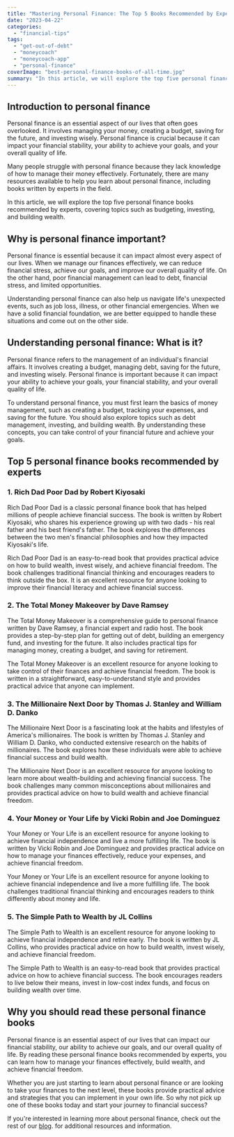 ```yaml
---
title: "Mastering Personal Finance: The Top 5 Books Recommended by Experts"
date: "2023-04-22"
categories: 
  - "financial-tips"
tags: 
  - "get-out-of-debt"
  - "moneycoach"
  - "moneycoach-app"
  - "personal-finance"
coverImage: "best-personal-finance-books-of-all-time.jpg"
summary: "In this article, we will explore the top five personal finance books recommended by experts, covering topics such as budgeting, investing, and building wealth."
---
```


## Introduction to personal finance

Personal finance is an essential aspect of our lives that often goes overlooked. It involves managing your money, creating a budget, saving for the future, and investing wisely. Personal finance is crucial because it can impact your financial stability, your ability to achieve your goals, and your overall quality of life.

Many people struggle with personal finance because they lack knowledge of how to manage their money effectively. Fortunately, there are many resources available to help you learn about personal finance, including books written by experts in the field.

In this article, we will explore the top five personal finance books recommended by experts, covering topics such as budgeting, investing, and building wealth.

## Why is personal finance important?

Personal finance is essential because it can impact almost every aspect of our lives. When we manage our finances effectively, we can reduce financial stress, achieve our goals, and improve our overall quality of life. On the other hand, poor financial management can lead to debt, financial stress, and limited opportunities.

Understanding personal finance can also help us navigate life's unexpected events, such as job loss, illness, or other financial emergencies. When we have a solid financial foundation, we are better equipped to handle these situations and come out on the other side.

## Understanding personal finance: What is it?

Personal finance refers to the management of an individual's financial affairs. It involves creating a budget, managing debt, saving for the future, and investing wisely. Personal finance is important because it can impact your ability to achieve your goals, your financial stability, and your overall quality of life.

To understand personal finance, you must first learn the basics of money management, such as creating a budget, tracking your expenses, and saving for the future. You should also explore topics such as debt management, investing, and building wealth. By understanding these concepts, you can take control of your financial future and achieve your goals.

## Top 5 personal finance books recommended by experts

### 1\. Rich Dad Poor Dad by Robert Kiyosaki

Rich Dad Poor Dad is a classic personal finance book that has helped millions of people achieve financial success. The book is written by Robert Kiyosaki, who shares his experience growing up with two dads - his real father and his best friend's father. The book explores the differences between the two men's financial philosophies and how they impacted Kiyosaki's life.

Rich Dad Poor Dad is an easy-to-read book that provides practical advice on how to build wealth, invest wisely, and achieve financial freedom. The book challenges traditional financial thinking and encourages readers to think outside the box. It is an excellent resource for anyone looking to improve their financial literacy and achieve financial success.

### 2\. The Total Money Makeover by Dave Ramsey

The Total Money Makeover is a comprehensive guide to personal finance written by Dave Ramsey, a financial expert and radio host. The book provides a step-by-step plan for getting out of debt, building an emergency fund, and investing for the future. It also includes practical tips for managing money, creating a budget, and saving for retirement.

The Total Money Makeover is an excellent resource for anyone looking to take control of their finances and achieve financial freedom. The book is written in a straightforward, easy-to-understand style and provides practical advice that anyone can implement.

### 3\. The Millionaire Next Door by Thomas J. Stanley and William D. Danko

The Millionaire Next Door is a fascinating look at the habits and lifestyles of America's millionaires. The book is written by Thomas J. Stanley and William D. Danko, who conducted extensive research on the habits of millionaires. The book explores how these individuals were able to achieve financial success and build wealth.

The Millionaire Next Door is an excellent resource for anyone looking to learn more about wealth-building and achieving financial success. The book challenges many common misconceptions about millionaires and provides practical advice on how to build wealth and achieve financial freedom.

### 4\. Your Money or Your Life by Vicki Robin and Joe Dominguez

Your Money or Your Life is an excellent resource for anyone looking to achieve financial independence and live a more fulfilling life. The book is written by Vicki Robin and Joe Dominguez and provides practical advice on how to manage your finances effectively, reduce your expenses, and achieve financial freedom.

Your Money or Your Life is an excellent resource for anyone looking to achieve financial independence and live a more fulfilling life. The book challenges traditional financial thinking and encourages readers to think differently about money and life.

### 5\. The Simple Path to Wealth by JL Collins

The Simple Path to Wealth is an excellent resource for anyone looking to achieve financial independence and retire early. The book is written by JL Collins, who provides practical advice on how to build wealth, invest wisely, and achieve financial freedom.

The Simple Path to Wealth is an easy-to-read book that provides practical advice on how to achieve financial success. The book encourages readers to live below their means, invest in low-cost index funds, and focus on building wealth over time.

## Why you should read these personal finance books

Personal finance is an essential aspect of our lives that can impact our financial stability, our ability to achieve our goals, and our overall quality of life. By reading these personal finance books recommended by experts, you can learn how to manage your finances effectively, build wealth, and achieve financial freedom.

Whether you are just starting to learn about personal finance or are looking to take your finances to the next level, these books provide practical advice and strategies that you can implement in your own life. So why not pick up one of these books today and start your journey to financial success?

If you're interested in learning more about personal finance, check out the rest of our [blog](/blog). for additional resources and information.
